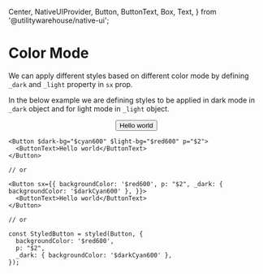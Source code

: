   Center,
  NativeUIProvider,
  Button,
  ButtonText,
  Box,
  Text,
} from '@utilitywarehouse/native-ui';

<Meta title="Native UI / Guides / Styling / Color Mode" />

<BackToTopButton />

# Color Mode

We can apply different styles based on different color mode by defining `_dark` and `_light` property in `sx` prop.

In the below example we are defining styles to be applied in dark mode in `_dark` object and for light mode in `_light` object.

<Canvas>
  <NativeUIProvider>
    <Center>
      <Button $dark-bg="$darkCyan600" $light-bg="$red600" p="$2">
        <ButtonText color="$white">Hello world</ButtonText>
      </Button>
    </Center>
  </NativeUIProvider>
</Canvas>

```tsx
<Button $dark-bg="$cyan600" $light-bg="$red600" p="$2">
  <ButtonText>Hello world</ButtonText>
</Button>

// or

<Button sx={{ backgroundColor: '$red600', p: "$2", _dark: { backgroundColor: '$darkCyan600' }, }}>
  <ButtonText>Hello world</ButtonText>
</Button>

// or

const StyledButton = styled(Button, {
  backgroundColor: '$red600',
  p: "$2",
  _dark: { backgroundColor: '$darkCyan600' },
});
```
